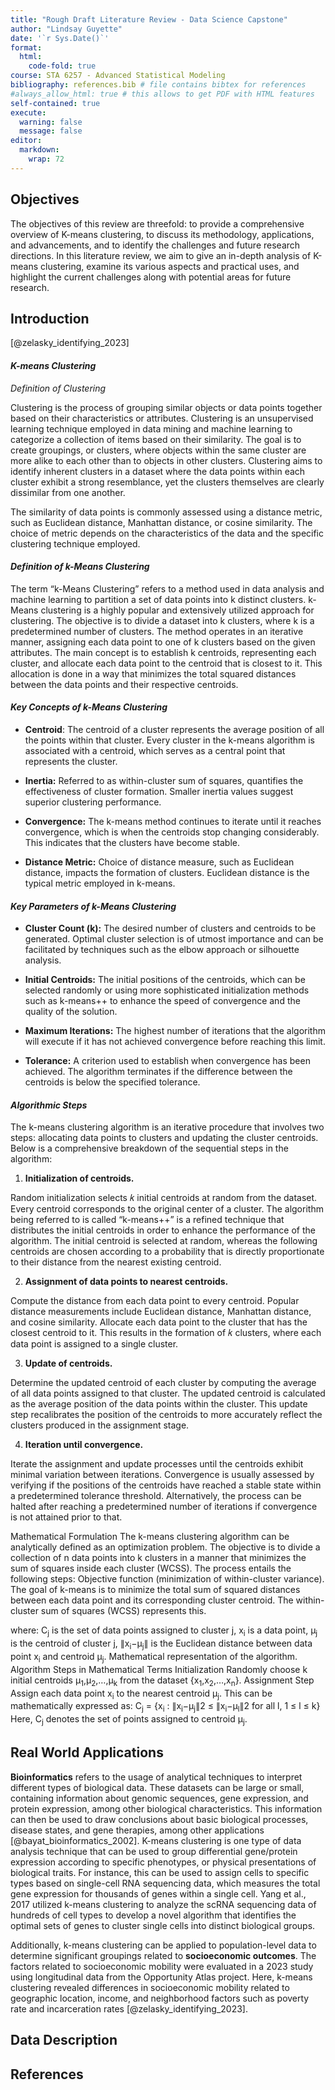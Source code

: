 ```yaml
---
title: "Rough Draft Literature Review - Data Science Capstone"
author: "Lindsay Guyette"
date: '`r Sys.Date()`'
format:
  html:
    code-fold: true
course: STA 6257 - Advanced Statistical Modeling
bibliography: references.bib # file contains bibtex for references
#always_allow_html: true # this allows to get PDF with HTML features
self-contained: true
execute: 
  warning: false
  message: false
editor: 
  markdown: 
    wrap: 72
---
```


## Objectives

The objectives of this review are threefold: to provide a comprehensive
overview of K-means clustering, to discuss its methodology,
applications, and advancements, and to identify the challenges and
future research directions. In this literature review, we aim to give an
in-depth analysis of K-means clustering, examine its various aspects and
practical uses, and highlight the current challenges along with
potential areas for future research.

## Introduction

[@zelasky_identifying_2023]

#### *K-means Clustering*

*Definition of Clustering*

Clustering is the process of grouping similar objects or data points
together based on their characteristics or attributes. Clustering is an
unsupervised learning technique employed in data mining and machine
learning to categorize a collection of items based on their similarity.
The goal is to create groupings, or clusters, where objects within the
same cluster are more alike to each other than to objects in other
clusters. Clustering aims to identify inherent clusters in a dataset
where the data points within each cluster exhibit a strong resemblance,
yet the clusters themselves are clearly dissimilar from one another.

The similarity of data points is commonly assessed using a distance
metric, such as Euclidean distance, Manhattan distance, or cosine
similarity. The choice of metric depends on the characteristics of the
data and the specific clustering technique employed.

#### ***Definition of k-Means Clustering***

The term "k-Means Clustering" refers to a method used in data analysis
and machine learning to partition a set of data points into k distinct
clusters. k-Means clustering is a highly popular and extensively
utilized approach for clustering. The objective is to divide a dataset
into k clusters, where k is a predetermined number of clusters. The
method operates in an iterative manner, assigning each data point to one
of k clusters based on the given attributes. The main concept is to
establish k centroids, representing each cluster, and allocate each data
point to the centroid that is closest to it. This allocation is done in
a way that minimizes the total squared distances between the data points
and their respective centroids.

#### ***Key Concepts of k-Means Clustering***

-   **Centroid**: The centroid of a cluster represents the average
    position of all the points within that cluster. Every cluster in the
    k-means algorithm is associated with a centroid, which serves as a
    central point that represents the cluster.

-   **Inertia:** Referred to as within-cluster sum of squares,
    quantifies the effectiveness of cluster formation. Smaller inertia
    values suggest superior clustering performance.

-   **Convergence:** The k-means method continues to iterate until it
    reaches convergence, which is when the centroids stop changing
    considerably. This indicates that the clusters have become stable.

-   **Distance Metric:** Choice of distance measure, such as Euclidean
    distance, impacts the formation of clusters. Euclidean distance is
    the typical metric employed in k-means.

#### ***Key Parameters of k-Means Clustering***

-   **Cluster Count (k):** The desired number of clusters and centroids
    to be generated. Optimal cluster selection is of utmost importance
    and can be facilitated by techniques such as the elbow approach or
    silhouette analysis.

-   **Initial Centroids:** The initial positions of the centroids, which
    can be selected randomly or using more sophisticated initialization
    methods such as k-means++ to enhance the speed of convergence and
    the quality of the solution.

-   **Maximum Iterations:** The highest number of iterations that the
    algorithm will execute if it has not achieved convergence before
    reaching this limit.

-   **Tolerance:** A criterion used to establish when convergence has
    been achieved. The algorithm terminates if the difference between
    the centroids is below the specified tolerance.

#### ***Algorithmic Steps***

The k-means clustering algorithm is an iterative procedure that involves
two steps: allocating data points to clusters and updating the cluster
centroids. Below is a comprehensive breakdown of the sequential steps in
the algorithm:

1.  **Initialization of centroids.**

Random initialization selects 𝑘 initial centroids at random from the
dataset. Every centroid corresponds to the original center of a cluster.
The algorithm being referred to is called "k-means++" is a refined
technique that distributes the initial centroids in order to enhance the
performance of the algorithm. The initial centroid is selected at
random, whereas the following centroids are chosen according to a
probability that is directly proportionate to their distance from the
nearest existing centroid.

2.  **Assignment of data points to nearest centroids.**

Compute the distance from each data point to every centroid. Popular
distance measurements include Euclidean distance, Manhattan distance,
and cosine similarity. Allocate each data point to the cluster that has
the closest centroid to it. This results in the formation of 𝑘 clusters,
where each data point is assigned to a single cluster.

3.  **Update of centroids.**

Determine the updated centroid of each cluster by computing the average
of all data points assigned to that cluster. The updated centroid is
calculated as the average position of the data points within the
cluster. This update step recalibrates the position of the centroids to
more accurately reflect the clusters produced in the assignment stage.

4.  **Iteration until convergence.**

Iterate the assignment and update processes until the centroids exhibit
minimal variation between iterations. Convergence is usually assessed by
verifying if the positions of the centroids have reached a stable state
within a predetermined tolerance threshold. Alternatively, the process
can be halted after reaching a predetermined number of iterations if
convergence is not attained prior to that.

Mathematical Formulation The k-means clustering algorithm can be
analytically defined as an optimization problem. The objective is to
divide a collection of n data points into k clusters in a manner that
minimizes the sum of squares inside each cluster (WCSS). The process
entails the following steps: Objective function (minimization of
within-cluster variance). The goal of k-means is to minimize the total
sum of squared distances between each data point and its corresponding
cluster centroid. The within-cluster sum of squares (WCSS) represents
this.

where: C~j~ is the set of data points assigned to cluster j, x~i~ is a
data point, μ~j​~ is the centroid of cluster j, ∥x~i~−μ~j~∥ is the
Euclidean distance between data point x~i~​ and centroid μ~j~​.
Mathematical representation of the algorithm. Algorithm Steps in
Mathematical Terms Initialization Randomly choose k initial centroids
μ~1~,μ~2~,...,μ~k​~ from the dataset {x~1~,x~2~,...,x~n~}. Assignment
Step Assign each data point x~i​~ to the nearest centroid μ~j~​. This can
be mathematically expressed as: C~j~ = {x~i~ : ∥x~i~−μ~j~∥2 ≤
∥x~i~−μ~l~∥2 for all l, 1 ≤ l ≤ k} Here, C~j​~ denotes the set of points
assigned to centroid μ~j~​.

## Real World Applications

**Bioinformatics** refers to the usage of analytical techniques to
interpret different types of biological data. These datasets can be
large or small, containing information about genomic sequences, gene
expression, and protein expression, among other biological
characteristics. This information can then be used to draw conclusions
about basic biological processes, disease states, and gene therapies,
among other applications [@bayat_bioinformatics_2002]. K-means
clustering is one type of data analysis technique that can be used to
group differential gene/protein expression according to specific
phenotypes, or physical presentations of biological traits. For
instance, this can be used to assign cells to specific types based on
single-cell RNA sequencing data, which measures the total gene
expression for thousands of genes within a single cell. Yang et al.,
2017 utilized k-means clustering to analyze the scRNA sequencing data of
hundreds of cell types to develop a novel algorithm that identifies the
optimal sets of genes to cluster single cells into distinct biological
groups.

Additionally, k-means clustering can be applied to population-level data
to determine significant groupings related to **socioeconomic
outcomes**. The factors related to socioeconomic mobility were evaluated
in a 2023 study using longitudinal data from the Opportunity Atlas
project. Here, k-means clustering revealed differences in socioeconomic
mobility related to geographic location, income, and neighborhood
factors such as poverty rate and incarceration rates
[@zelasky_identifying_2023].

## Data Description

## References
